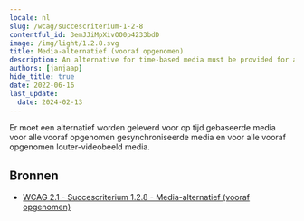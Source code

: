 ```yaml
---
locale: nl
slug: /wcag/succescriterium-1-2-8
contentful_id: 3emJJiMpXivOO0p4233bdD
image: /img/light/1.2.8.svg
title: Media-alternatief (vooraf opgenomen)
description: An alternative for time-based media must be provided for all prerecorded synchronized media and for all prerecorded video-only media.
authors: [janjaap]
hide_title: true
date: 2022-06-16
last_update:
  date: 2024-02-13
---
```


<Hero
  title="Media-alternatief (vooraf opgenomen)"
  imageSrc="/img/light/1.2.8.svg"
  alt="WCAG 1.2.8 icon"
  prefix="Succescriterium 1.2.8"
  suffix="Niveau AAA"
/>

Er moet een alternatief worden geleverd voor op tijd gebaseerde media voor alle vooraf opgenomen gesynchroniseerde media en voor alle vooraf opgenomen louter-videobeeld media.

## Bronnen

- [WCAG 2.1 - Succescriterium 1.2.8 - Media-alternatief (vooraf opgenomen)](https://www.w3.org/Translations/WCAG21-nl/#media-alternatief-vooraf-opgenomen)
